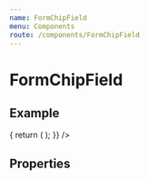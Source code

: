 ```yaml
---
name: FormChipField
menu: Components
route: /components/FormChipField
---
```



# FormChipField

## Example

<Playground>
  <Form
    render={() => {
      return (
        <FormChipField
          icon="extension"
          name="fieldName"
          label="Field Label"value={["Chip A","Chip B","Chip C"]}
        />
      );
    }}
  />
</Playground>

## Properties

<Props of={FormChipField}/>